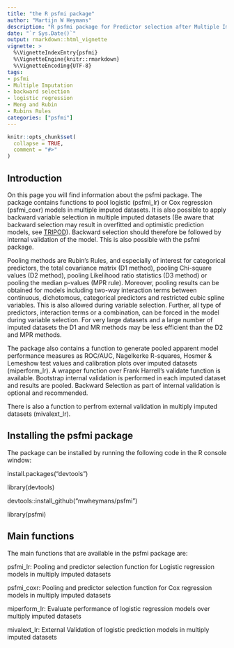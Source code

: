 ```yaml
---
title: "the R psfmi package"
author: "Martijn W Heymans"
description: "R psfmi package for Predictor selection after Multiple Imputation in Logistic and Cox Regression models"
date: "`r Sys.Date()`"
output: rmarkdown::html_vignette
vignette: >
  %\VignetteIndexEntry{psfmi}
  %\VignetteEngine{knitr::rmarkdown}
  %\VignetteEncoding{UTF-8}
tags:
- psfmi
- Multiple Imputation
- backward selection
- logistic regression
- Meng and Rubin
- Rubins Rules
categories: ["psfmi"]  
---
```


```r
knitr::opts_chunk$set(
  collapse = TRUE,
  comment = "#>"
)
```

## Introduction

On this page you will find information about the psfmi package. 
The	package contains functions to pool logistic (psfmi_lr) or Cox 
regression (psfmi_coxr) models in multiple imputed datasets. It is also possible to 
apply backward variable selection in multiple imputed datasets (Be aware that backward selection 
may result in overfitted and optimistic prediction models, see [TRIPOD](http://annals.org/aim/fullarticle/2088542/transparent-reporting-multivariable-prediction-model-individual-prognosis-diagnosis-tripod-explanation)). Backward selection should therefore be followed by internal validation of the model. This is also possible with the psfmi package. 

Pooling methods are Rubin's Rules, and especially of interest for categorical predictors,
the total covariance matrix (D1 method), pooling Chi-square values 
(D2 method), pooling Likelihood ratio statistics (D3 method) 
or pooling the median p-values (MPR rule). Moreover, pooling results can be obtained for
models including two-way interaction terms between continuous, dichotomous, categorical predictors
and restricted cubic spline variables. This is also allowed during variable selection. Further, 
all type of predictors, interaction terms or a combination, can be forced in the model during variable selection. 
For very large datasets and a large number of imputed datasets the D1 and MR methods may be less 
efficient than the D2 and MPR methods.

The package also contains a function to generate pooled apparent model performance 
measures as ROC/AUC, Nagelkerke R-squares, Hosmer & Lemeshow test values and calibration plots over imputed datasets (miperform_lr). A wrapper function 
over Frank Harrell's validate function is available. Bootstrap internal 
validation is performed in each imputed dataset and results are pooled. 
Backward Selection as part of internal validation	is optional and recommended.

There is also a function to perfrom external validation in multiply imputed 
datasets (mivalext_lr).  

## Installing the psfmi package

The package can be installed by running the following code in 
the R console window:
 
 install.packages("devtools")
 
 library(devtools)
 
 devtools::install_github("mwheymans/psfmi")
 
 library(psfmi)

## Main functions

The main functions that are available in the psfmi package are:

psfmi_lr: Pooling and predictor selection function for Logistic regression models in multiply imputed datasets 

psfmi_coxr: Pooling and predictor selection function for Cox regression models in multiply imputed datasets

miperform_lr: Evaluate performance of logistic regression models over multiply imputed datasets 

mivalext_lr: External Validation of logistic prediction models in multiply imputed datasets

